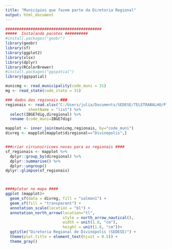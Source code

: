 ```yaml
---
title: "Municípios que fazem parte da Diretoria Regional"
output: html_document
---
```


```r
##########################################
#####  Instalando pacotes ##########
#install.packages("geobr")
library(geobr)
library(sf)
library(ggplot2)
library(xlsx)
library(dplyr)
library(RColorBrewer)
#install.packages("ggspatial")
library(ggspatial)

municmg <- read_municipality(code_muni = 31)
mg <- read_state(code_state = 31)

### dados das regionais ###
regionais <- read.xlsx("C:/Users/julia/Documents/SEDESE/TELETRABALHO/Planejamento 2021/regionais.xlsx", 
          sheetName = "list") %>% 
  select(IBGE7dig,diregional) %>% 
  rename (code_muni=IBGE7dig)

mapplot <- inner_join(municmg,regionais, by="code_muni")
divreg <- mapplot[mapplot$diregional=="Divinopolis",] 


###criar circunscricoes novas para as regionais ####
sf_regionais <- mapplot %>% 
  dplyr::group_by(diregional) %>% 
  dplyr::summarise() %>% 
  dplyr::ungroup()
dplyr::glimpse(sf_regionais)



####plotar no mapa ####
ggplot (mapplot)+
  geom_sf(data = divreg, fill = "salmon1") +
  geom_sf(fill = "transparent") +
  annotation_scale(location = "bl") +
  annotation_north_arrow(location="tl", 
                         style = north_arrow_nautical(),
                         width = unit(1.8, "cm"),
                         height = unit(1.8, "cm"))+
  ggtitle("Diretoria Regional de Divinópolis (SEDESE)") +
  theme(plot.title = element_text(hjust = 0.5)) +
  theme_gray()
```